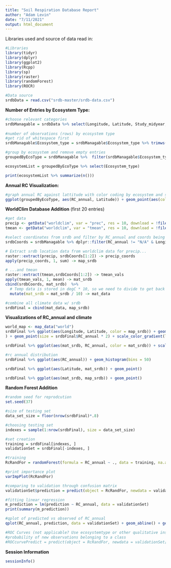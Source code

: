 ```yaml
---
title: "Soil Respiration Database Report"
author: "Adam Levin"
date: "7/11/2021"
output: html_document
---
```


Libraries used and source of data read in:
```r
#Libraries
library(tidyr)
library(dplyr)
library(ggplot2)
library(Rcpp)
library(sp)
library(raster)
library(randomForest)
library(ROCR)

#Data source
srdbData = read.csv("srdb-master/srdb-data.csv")

```


**Number of Entries by Ecosystem Type:**
```r
#choose relevant categories
srdbManagable = srdbData %>% select(Longitude, Latitude, Study_midyear, Ecosystem_type, Manipulation, Rs_annual, RC_annual, Soil_drainage, Partition_method, Leaf_habit) %>% unique() 
 
#number of observations (rows) by ecosystem type
#get rid of whitespace first
srdbManagable$Ecosystem_type = srdbManagable$Ecosystem_type %>% trimws(c("both"))

#group by ecosystem and remove empty entries
groupedByEcoType = srdbManagable %>%  filter(srdbManagable$Ecosystem_type != "") %>% group_by(Ecosystem_type)

ecosystemList = groupedByEcoType %>% select(Ecosystem_type)

print(ecosystemList %>% summarize(n()))

```

**Annual RC Visualization:**
```r
#graph annual RC against lattitude with color coding by ecosystem and size by annual RS
ggplot(groupedByEcoType, aes(RC_annual, Latitude)) + geom_point(aes(color = Ecosystem_type, size = Rs_annual)) + xlim(-.1, 1) + ylim(-50, 70) + theme_classic()

```

**WorldClim Database Addition**
(first 20 entries)
```r

#get data
precip <- getData("worldclim", var = "prec", res = 10, download = !file.exists("wc10/wc10/precip1.hdr"))
tmean <- getData("worldclim", var = "tmean", res = 10, download = !file.exists("wc10/wc10/tmean1.hdr"))

#select coordinates from srdb and filter by RC_annual and coords being present
srdbCoords = srdbManagable %>% dplyr::filter(RC_annual != "N/A" & Longitude != "N/A" & Latitude != "N/A")

# Extract srdb location data from worldclim data for precip...
raster::extract(precip, srdbCoords[1:2]) -> precip_coords
apply(precip_coords, 1, sum) -> map_srdb

# ...and tmean
raster::extract(tmean,srdbCoords[1:2]) -> tmean_vals
apply(tmean_vals, 1, mean) -> mat_srdb
cbind(srdbCoords, mat_srdb)  %>%
  # Temp data is stored in degC * 10, so we need to divide to get back to degC
  mutate(mat_srdb = mat_srdb / 10) -> mat_data

#combine all climate data w/ srdb
srdbFinal = cbind(mat_data, map_srdb)

``` 

**Visualizations of RC_annual and climate **
```r

world_map <- map_data("world")
srdbFinal %>% ggplot(aes(Longitude, Latitude, color = map_srdb)) + geom_map(data = world_map, map = world_map, aes(long, lat, map_id = region), color = "darkgrey", fill = "white", size = 0.4
) + geom_point(size = srdbFinal$RC_annual * 2) + scale_color_gradient(low = "aquamarine", high = "dodgerblue4")

srdbFinal %>% ggplot(aes(mat_srdb, RC_annual, color = mat_srdb)) + scale_color_gradient(low = "yellow1", high = "red1") + geom_point(size = srdbFinal$map_srdb* .001)

#rc annual distribution
srdbFinal %>% ggplot(aes(RC_annual)) + geom_histogram(bins = 50)

srdbFinal %>% ggplot(aes(Latitude, mat_srdb)) + geom_point()

srdbFinal %>% ggplot(aes(mat_srdb, map_srdb)) + geom_point()
```  
  
**Random Forest Addition**
```r
#random seed for reprodcution
set.seed(37)

#size of testing set 
data_set_size = floor(nrow(srdbFinal)*.8)

#choosing testing set
indexes = sample(1:nrow(srdbFinal), size = data_set_size)

#set creation
training = srdbFinal[indexes, ]
validationSet = srdbFinal[-indexes, ]

#training
RcRandFor = randomForest(formula = RC_annual ~ ., data = training, na.action = na.omit, ntree = 100, mtry = 2, importance = TRUE)

#print importance plot
varImpPlot(RcRandFor)

#comparing to validation through confusion matrix
validationSet$prediction = predict(object = RcRandFor, newdata = validationSet[ , -7])

#fitting linear regression
m_prediction = lm(prediction ~ RC_annual, data = validationSet)
print(summary(m_prediction))

#qplot of predicted vs observed of RC_annual
qplot(RC_annual, prediction, data = validationSet) + geom_abline() + geom_smooth(method = lm)

#ROC Curves (not applicable? Use ecosystemtype or other qualitative instead?)
#probability of new observations belonging to a class
#ROCcurvePredict = predict(object = RcRandFor, newdata = validationSet[ , -7], type = "prob")

```

**Session Information**
```r
sessionInfo()

```
